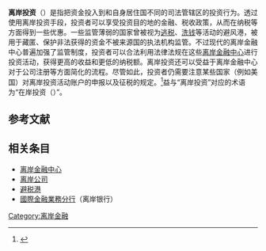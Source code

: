 '''离岸投资'''（{{lang-en|Offshore investment}}）是指把资金投入到和自身居住国不同的司法管辖区的投资行为。透过使用离岸投资手段，投资者可以享受投资目的地的金融、税收政策，从而在纳税等方面得到一些优惠。一些监管薄弱的国家曾被视为[[逃税|逃税]]、[[洗钱|洗钱]]等活动的避风港，被用于藏匿、保护非法获得的资金不被来源国的执法机构监管。不过现代的离岸金融中心普遍加强了监管制度，投资者可以合法利用法律法规在这些[[离岸金融中心|离岸金融中心]]进行投资活动，获得更高的收益和更低的纳税额。离岸投资还可以受益于离岸金融中心对于公司注册等方面简化的流程。尽管如此，投资者仍需要注意某些国家（例如美国）对离岸投资活动账户的申报以及征税的规定。<ref>{{Cite web | url = https://www.irs.gov/newsroom/failure-to-report-offshore-funds-remains-a-crime-irs-includes-topic-on-its-2019-dirty-dozen-scams-list | title = Failure to report offshore funds remains a crime; IRS includes topic on its 2019 "Dirty Dozen" scams list | work = IRS | accessdate = 2021-02-07}}</ref>益与“离岸投资”对应的术语为“在岸投资（{{lang|en|onshore investment}}）”。

== 参考文献 ==
{{Reflist}}

== 相关条目 ==
* [[离岸金融中心|离岸金融中心]]
* [[离岸公司|离岸公司]]
* [[避税港|避税港]]
* [[國際金融業務分行|國際金融業務分行]]（离岸银行）

[[Category:离岸金融|Category:离岸金融]]
